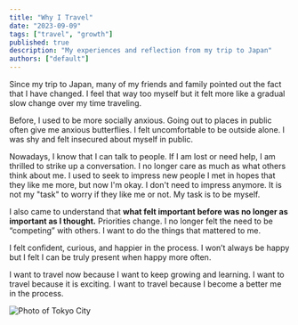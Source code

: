 ```yaml
---
title: "Why I Travel"
date: "2023-09-09"
tags: ["travel", "growth"]
published: true
description: "My experiences and reflection from my trip to Japan"
authors: ["default"]
---
```


Since my trip to Japan, many of my friends and family pointed out the fact that I have changed. I feel that way too myself but it felt more like a gradual slow change over my time traveling.

Before, I used to be more socially anxious. Going out to places in public often give me anxious butterflies. I felt uncomfortable to be outside alone. I was shy and felt insecured about myself in public.

Nowadays, I know that I can talk to people. If I am lost or need help, I am thrilled to strike up a conversation. I no longer care as much as what others think about me. I used to seek to impress new people I met in hopes that they like me more, but now I'm okay. I don't need to impress anymore. It is not my "task" to worry if they like me or not. My task is to be myself.

I also came to understand that **what felt important before was no longer as important as I thought.** Priorities change. I no longer felt the need to be “competing” with others. I want to do the things that mattered to me.

I felt confident, curious, and happier in the process. I won’t always be happy but I felt I can be truly present when happy more often.

I want to travel now because I want to keep growing and learning. I want to travel because it is exciting. I want to travel because I become a better me in the process.

![Photo of Tokyo City](../../../static/images/blogs/japan-trip.jpg)
